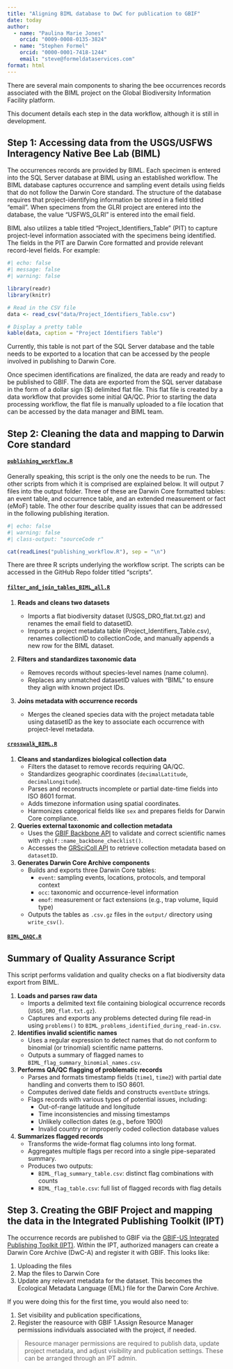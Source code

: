```yaml
---
title: "Aligning BIML database to DwC for publication to GBIF"
date: today
author:
  - name: "Paulina Marie Jones"
    orcid: "0009-0008-0135-3824"
  - name: "Stephen Formel"
    orcid: "0000-0001-7418-1244"
    email: "steve@formeldataservices.com"
format: html
---
```


There are several main components to sharing the bee occurrences records associated with the BIML project on the Global Biodiversity Information Facility platform.

This document details each step in the data workflow, although it is still in development.

## Step 1: Accessing data from the USGS/USFWS Interagency Native Bee Lab (BIML)

The occurrences records are provided by BIML. Each specimen is entered into the SQL Server database at BIML using an established workflow. The BIML database captures occurrence and sampling event details using fields that do not follow the Darwin Core standard. The structure of the database requires that project-identifying information be stored in a field titled “email”. When specimens from the GLRI project are entered into the database, the value “USFWS_GLRI” is entered into the email field.

BIML also utilizes a table titled “Project_Identifiers_Table” (PIT) to capture project-level information associated with the specimens being identified. The fields in the PIT are Darwin Core formatted and provide relevant record-level fields. For example:

```r
#| echo: false
#| message: false
#| warning: false

library(readr)
library(knitr)

# Read in the CSV file
data <- read_csv("data/Project_Identifiers_Table.csv")

# Display a pretty table
kable(data, caption = "Project Identifiers Table")

```

Currently, this table is not part of the SQL Server database and the table needs to be exported to a location that can be accessed by the people involved in publishing to Darwin Core.

Once specimen identifications are finalized, the data are ready and ready to be published to GBIF. The data are exported from the SQL server database in the form of a dollar sign (\$) delimited flat file. This flat file is created by a data workflow that provides some initial QA/QC. Prior to starting the data processing workflow, the flat file is manually uploaded to a file location that can be accessed by the data manager and BIML team.

## Step 2: Cleaning the data and mapping to Darwin Core standard

#### [`publishing_workflow.R`](publishing_workflow.R)

Generally speaking, this script is the only one the needs to be run. The other scripts from which it is comprised are explained below. It will output 7 files into the output folder. Three of these are Darwin Core formatted tables: an event table, and occurrence table, and an extended measurement or fact (eMoF) table. The other four describe quality issues that can be addressed in the following publishing iteration.

```r
#| echo: false
#| warning: false
#| class-output: "sourceCode r"

cat(readLines("publishing_workflow.R"), sep = "\n")
```

There are three R scripts underlying the workflow script. The scripts can be accessed in the GitHub Repo folder titled “scripts”.

#### [`filter_and_join_tables_BIML_all.R`](scripts/filter_and_join_tables_BIML_all.R)

1.  **Reads and cleans two datasets**

    -   Imports a flat biodiversity dataset (USGS_DRO_flat.txt.gz) and renames the email field to datasetID.
    -   Imports a project metadata table (Project_Identifiers_Table.csv), renames collectionID to collectionCode, and manually appends a new row for the BIML dataset.

2.  **Filters and standardizes taxonomic data**

    -   Removes records without species-level names (name column).
    -   Replaces any unmatched datasetID values with "BIML" to ensure they align with known project IDs.

3.  **Joins metadata with occurrence records**

    -   Merges the cleaned species data with the project metadata table using datasetID as the key to associate each occurrence with project-level metadata.

#### [`crosswalk_BIML.R`](scripts/crosswalk_BIML.R)

1.  **Cleans and standardizes biological collection data**
    -   Filters the dataset to remove records requiring QA/QC.\
    -   Standardizes geographic coordinates (`decimalLatitude`, `decimalLongitude`).\
    -   Parses and reconstructs incomplete or partial date-time fields into ISO 8601 format.\
    -   Adds timezone information using spatial coordinates.\
    -   Harmonizes categorical fields like `sex` and prepares fields for Darwin Core compliance.
2.  **Queries external taxonomic and collection metadata**
    -   Uses the [GBIF Backbone API](https://www.gbif.org/developer/species) to validate and correct scientific names with `rgbif::name_backbone_checklist()`.\
    -   Accesses the [GRSciColl API](https://www.gbif.org/developer/collections) to retrieve collection metadata based on `datasetID`.
3.  **Generates Darwin Core Archive components**
    -   Builds and exports three Darwin Core tables:
        -   `event`: sampling events, locations, protocols, and temporal context\
        -   `occ`: taxonomic and occurrence-level information\
        -   `emof`: measurement or fact extensions (e.g., trap volume, liquid type)\
    -   Outputs the tables as `.csv.gz` files in the `output/` directory using `write_csv()`.

#### [`BIML_QAQC.R`](scripts/BIML_QAQC.R)

## Summary of Quality Assurance Script

This script performs validation and quality checks on a flat biodiversity data export from BIML.

1. **Loads and parses raw data**  
   - Imports a delimited text file containing biological occurrence records (`USGS_DRO_flat.txt.gz`).  
   - Captures and exports any problems detected during file read-in using `problems()` to `BIML_problems_identified_during_read-in.csv`.

2. **Identifies invalid scientific names**  
   - Uses a regular expression to detect names that do not conform to binomial (or trinomial) scientific name patterns.  
   - Outputs a summary of flagged names to `BIML_flag_summary_binomial_names.csv`.

3. **Performs QA/QC flagging of problematic records**  
   - Parses and formats timestamp fields (`time1`, `time2`) with partial date handling and converts them to ISO 8601.  
   - Computes derived date fields and constructs `eventDate` strings.  
   - Flags records with various types of potential issues, including:
     - Out-of-range latitude and longitude  
     - Time inconsistencies and missing timestamps  
     - Unlikely collection dates (e.g., before 1900)  
     - Invalid country or improperly coded collection database values

4. **Summarizes flagged records**  
   - Transforms the wide-format flag columns into long format.  
   - Aggregates multiple flags per record into a single pipe-separated summary.  
   - Produces two outputs:
     - `BIML_flag_summary_table.csv`: distinct flag combinations with counts  
     - `BIML_flag_table.csv`: full list of flagged records with flag details

## Step 3. Creating the GBIF Project and mapping the data in the Integrated Publishing Toolkit (IPT)

The occurrence records are published to GBIF via the [GBIF-US Integrated Publishing Toolkit (IPT)](https://ipt.gbif.us/archive.do?r=usgs-pwrc-biml). Within the IPT, authorized managers can create a Darwin Core Archive (DwC-A) and register it with GBIF. This looks like:

1. Uploading the files
1. Map the files to Darwin Core
1. Update any relevant metadata  for the dataset. This becomes the Ecological Metadata Language (EML) file for the Darwin Core Archive.

If you were doing this for the first time, you would also need to:

1. Set visibility and publication specifications,
1. Register the reasource with GBIF
1.Assign Resource Manager permissions individuals associated with the project, if needed.

> Resource manager permissions are required to publish data, update project metadata, and adjust visibility and publication settings. These can be arranged through an IPT admin.